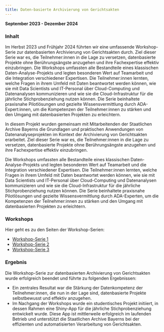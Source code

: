 ```yaml
---
title: Daten-basierte Archivierung von Gerichtsakten
---
```


**September 2023 - Dezember 2024**

### Inhalt
Im Herbst 2023 und Frühjahr 2024 führten wir eine umfassende Workshop-Serie zur datenbasierten Archivierung von Gerichtsakten durch. Ziel dieser Serie war es, die Teilnehmer:innen in die Lage zu versetzen, datenbasierte Projekte ohne Berührungsängste anzugehen und ihre Fachexpertise effektiv einzubringen. Die Workshops umfassten alle Bestandteile eines klassischen Daten-Analyse-Projekts und legten besonderen Wert auf Teamarbeit und die Integration verschiedener Expertisen. Die Teilnehmer:innen lernten, welche Fragen in ihrem Umfeld mit Daten beantwortet werden können, wie sie mit Data Scientists und IT-Personal über Cloud-Computing und Datenanalysen kommunizieren und wie sie die Cloud-Infrastruktur für die jährliche Stichprobenziehung nutzen können. Die Serie beinhaltete praxisnahe Pilotlösungen und gezielte Wissensvermittlung durch ADA-Expert:innen, um die Kompetenzen der Teilnehmer:innen zu stärken und den Umgang mit datenbasierten Projekten zu erleichtern.

In diesem Projekt wurden gemeinsam mit Mitarbeitenden der Staatlichen Archive Bayerns die Grundlagen und praktischen Anwendungen von Datenanalyseprojekten im Kontext der Archivierung von Gerichtsakten erarbeitet. Ziel dieser Serie war es, die Teilnehmer:innen in die Lage zu versetzen, datenbasierte Projekte ohne Berührungsängste anzugehen und ihre Fachexpertise effektiv einzubringen.

Die Workshops umfassten alle Bestandteile eines klassischen Daten-Analyse-Projekts und legten besonderen Wert auf Teamarbeit und die Integration verschiedener Expertisen. Die Teilnehmer:innen lernten, welche Fragen in ihrem Umfeld mit Daten beantwortet werden können, wie sie mit Data Scientists und IT-Personal über Cloud-Computing und Datenanalysen kommunizieren und wie sie die Cloud-Infrastruktur für die jährliche Stichprobenziehung nutzen können. Die Serie beinhaltete praxisnahe Pilotlösungen und gezielte Wissensvermittlung durch ADA-Experten, um die Kompetenzen der Teilnehmer:innen zu stärken und den Umgang mit datenbasierten Projekten zu erleichtern.

### Workshops
Hier geht es zu den Seiten der Workshop-Serien:

- [Workshop-Serie 1](archive/ws1/WS1.qmd)
- [Workshop-Serie 2](archive/ws2/WS2.qmd)
- [Workshop-Serie 3](archive/ws3/WS3.qmd)

### Ergebnis
Die Workshop-Serie zur datenbasierten Archivierung von Gerichtsakten wurde erfolgreich beendet und führte zu folgenden Ergebnissen:

- Ein zentrales Resultat war die Stärkung der Datenkompetenz der Teilnehmer:innen, die nun in der Lage sind, datenbasierte Projekte selbstbewusst und effektiv anzugehen.
- Im Nachgang der Workshops wurde ein studentisches Projekt initiiert, in dessen Rahmen eine Shiny-App für die jährliche Stichprobenziehung entwickelt wurde. Diese App ist mittlerweile erfolgreich im laufenden Betrieb und unterstützt die Staatlichen Archive Bayerns bei der effizienten und automatisierten Verarbeitung von Gerichtsakten.

<!-- - GitHub-Link zur Shiny-App
- Bild -->
<!-- - Rezension von Dr. Unger? -->